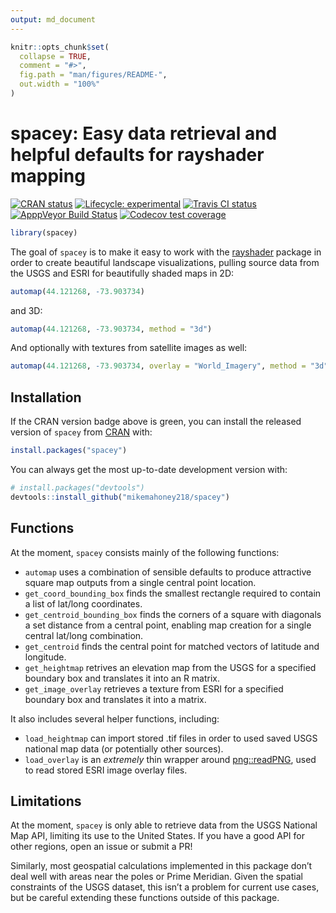 ```yaml
---
output: md_document
---
```


<!-- README.md is generated from README.Rmd. Please edit that file -->

```r
knitr::opts_chunk$set(
  collapse = TRUE,
  comment = "#>",
  fig.path = "man/figures/README-",
  out.width = "100%"
)
```

# spacey: Easy data retrieval and helpful defaults for rayshader mapping

<!-- badges: start -->
[![CRAN status](https://www.r-pkg.org/badges/version/spacey)](https://CRAN.R-project.org/package=spacey)
[![Lifecycle: experimental](https://img.shields.io/badge/lifecycle-experimental-orange.svg)](https://www.tidyverse.org/lifecycle/#experimental)
[![Travis CI status](https://travis-ci.com/mikemahoney218/spacey.svg?branch=master)](https://travis-ci.com/mikemahoney218/spacey)
[![ApppVeyor Build Status](https://ci.appveyor.com/api/projects/status/github/mikemahoney218/spacey?branch=master&svg=true)](https://ci.appveyor.com/project/mikemahoney218/spacey)
[![Codecov test coverage](https://codecov.io/gh/mikemahoney218/spacey/branch/master/graph/badge.svg)](https://codecov.io/gh/mikemahoney218/spacey?branch=master)
<!-- badges: end -->

```r
library(spacey)
```

The goal of `spacey` is to make it easy to work with the 
[rayshader](https://www.rayshader.com/index.html) package in order to create 
beautiful landscape visualizations, pulling source data from the USGS and ESRI 
for beautifully shaded maps in 2D:

```r
automap(44.121268, -73.903734)
```

and 3D: 

```r
automap(44.121268, -73.903734, method = "3d")
```


And optionally with textures from satellite images as well:

```r
automap(44.121268, -73.903734, overlay = "World_Imagery", method = "3d")
```


## Installation

If the CRAN version badge above is green, you can install the released version 
of `spacey` from [CRAN](https://CRAN.R-project.org) with:

``` r
install.packages("spacey")
```

You can always get the most up-to-date development version with:

``` r
# install.packages("devtools")
devtools::install_github("mikemahoney218/spacey")
```

## Functions

At the moment, `spacey` consists mainly of the following functions:

* `automap` uses a combination of sensible defaults to produce attractive 
  square map outputs from a single central point location.
* `get_coord_bounding_box` finds the smallest rectangle required to contain 
  a list of lat/long coordinates.
* `get_centroid_bounding_box` finds the corners of a square with diagonals a set
  distance from a central point, enabling map creation for a single central 
  lat/long combination.
* `get_centroid` finds the central point for matched vectors of latitude and 
  longitude.
* `get_heightmap` retrives an elevation map from the USGS for a specified 
  boundary box and translates it into an R matrix.
* `get_image_overlay` retrieves a texture from ESRI for a specified boundary 
  box and translates it into a matrix.

It also includes several helper functions, including:

* `load_heightmap` can import stored .tif files in order to used saved USGS 
  national map data (or potentially other sources).
* `load_overlay` is an _extremely_ thin wrapper around 
  [png::readPNG](http://www.rforge.net/png/), used to read stored ESRI image 
  overlay files.

## Limitations

At the moment, `spacey` is only able to retrieve data from the USGS National 
Map API, limiting its use to the United States. If you have a good API for 
other regions, open an issue or submit a PR!

Similarly, most geospatial calculations implemented in this package don't deal 
well with areas near the poles or Prime Meridian. Given the spatial constraints 
of the USGS dataset, this isn't a problem for current use cases, but be careful 
extending these functions outside of this package.
